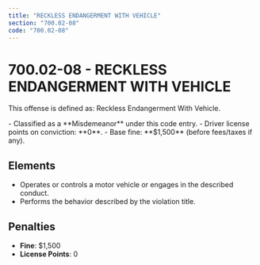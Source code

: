 ```yaml
---
title: "RECKLESS ENDANGERMENT WITH VEHICLE"
section: "700.02-08"
code: "700.02-08"
---
```





# 700.02-08 - RECKLESS ENDANGERMENT WITH VEHICLE

This offense is defined as: Reckless Endangerment With Vehicle.

<Aside type="caution" title="Charge Type: Misdemeanor">
- Classified as a **Misdemeanor** under this code entry.
- Driver license points on conviction: **0**.
- Base fine: **$1,500** (before fees/taxes if any).
</Aside>

## Elements
- Operates or controls a motor vehicle or engages in the described conduct.
- Performs the behavior described by the violation title.

## Penalties
- **Fine**: $1,500
- **License Points**: 0
